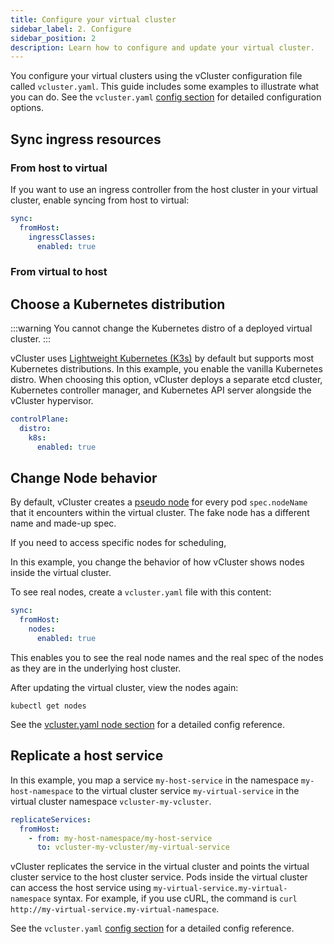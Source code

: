 ```yaml
---
title: Configure your virtual cluster
sidebar_label: 2. Configure
sidebar_position: 2
description: Learn how to configure and update your virtual cluster.
---
```





You configure your virtual clusters using the vCluster configuration file called `vcluster.yaml`. This guide includes some examples to illustrate what you can do. See the `vcluster.yaml` [config section](/vcluster-yaml/README.mdx) for detailed configuration options.

## Sync ingress resources

### From host to virtual

If you want to use an ingress controller from the host cluster in your virtual cluster, enable syncing from host to virtual:


```yaml
sync:
  fromHost:
    ingressClasses:
      enabled: true
```

### From virtual to host

<VirtualToHost/>

## Choose a Kubernetes distribution

:::warning
You cannot change the Kubernetes distro of a deployed virtual cluster.
:::

vCluster uses [Lightweight Kubernetes (K3s)](https://k3s.io/) by default but supports most Kubernetes distributions. In this example, you enable the vanilla Kubernetes distro. When choosing this option, vCluster deploys a separate etcd cluster, Kubernetes controller manager, and Kubernetes API server alongside the vCluster hypervisor.

```yaml
controlPlane:
  distro:
    k8s:
      enabled: true
```

<DeployChangesFrag/>

## Change Node behavior

By default, vCluster creates a [pseudo node](/architecture/nodes.mdx) for every pod `spec.nodeName` that it encounters within the virtual cluster. The fake node has a different name and made-up spec.

If you need to access specific nodes for scheduling, 

In this example, you change the behavior of how vCluster shows nodes inside the virtual cluster.



To see real nodes, create a `vcluster.yaml` file with this content:

```yaml
sync:
  fromHost:
    nodes:
      enabled: true
```

This enables you to see the real node names and the real spec of the nodes as they are in the underlying host cluster.

<DeployChangesFrag/>


After updating the virtual cluster, view the nodes again:

`kubectl get nodes`

See the [vcluster.yaml node section](/vcluster-yaml/sync/from-host/nodes.mdx) for a detailed config reference.


## Replicate a host service

In this example, you map a service `my-host-service` in the namespace `my-host-namespace` to the virtual cluster service `my-virtual-service` in the virtual cluster namespace `vcluster-my-vcluster`.

```yaml
replicateServices:
  fromHost:
    - from: my-host-namespace/my-host-service
      to: vcluster-my-vcluster/my-virtual-service
```

<DeployChangesFrag/>

vCluster replicates the service in the virtual cluster and points the virtual cluster service to the host cluster service. Pods inside the virtual cluster can access the host service using `my-virtual-service.my-virtual-namespace` syntax. For example, if you use cURL, the command is `curl http://my-virtual-service.my-virtual-namespace`.

See the `vcluster.yaml` [config section](/vcluster-yaml/networking/replicate-services.mdx) for a detailed config reference.

